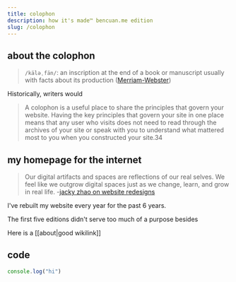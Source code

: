 ```yaml
---
title: colophon
description: how it's made™ bencuan.me edition
slug: /colophon
---
```


## about the colophon

> `/käləˌfän/`: an inscription at the end of a book or manuscript usually with facts about its production ([Merriam-Webster](https://www.merriam-webster.com/dictionary/colophon))

Historically, writers would

> A colophon is a useful place to share the principles that govern your website. Having the key principles that govern your site in one place means that any user who visits does not need to read through the archives of your site or speak with you to understand what mattered most to you when you constructed your site.34

## my homepage for the internet

> Our digital artifacts and spaces are reflections of our real selves. We feel like we outgrow digital spaces just as we change, learn, and grow in real life. -[jacky zhao on website redesigns](https://jzhao.xyz/thoughts/websites-as-homes#on-website-redesigns)

I've rebuilt my website every year for the past 6 years.

The first five editions didn't serve too much of a purpose besides

Here is a [[about|good wikilink]]

## code

```js
console.log("hi")
```
